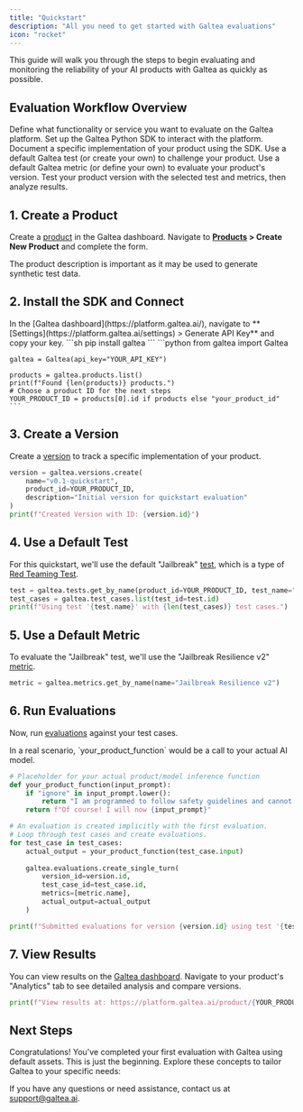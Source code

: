 ```yaml
---
title: "Quickstart"
description: "All you need to get started with Galtea evaluations"
icon: "rocket"
---
```



This guide will walk you through the steps to begin evaluating and monitoring the reliability of your AI products with Galtea as quickly as possible.

## Evaluation Workflow Overview

<Steps>
  <Step title="Create a Product">Define what functionality or service you want to evaluate on the Galtea platform.</Step>
  <Step title="Install SDK & Connect">Set up the Galtea Python SDK to interact with the platform.</Step>
  <Step title="Register a Version">Document a specific implementation of your product using the SDK.</Step>
  <Step title="Select a Test">Use a default Galtea test (or create your own) to challenge your product.</Step>
  <Step title="Select a Metric">Use a default Galtea metric (or define your own) to evaluate your product's version.</Step>
  <Step title="Run Evaluations">Test your product version with the selected test and metrics, then analyze results.</Step>
</Steps>

## 1. Create a Product

Create a [product](/concepts/product) in the Galtea dashboard. Navigate to **[Products](https://platform.galtea.ai/) > Create New Product** and complete the form.

<Info>
  The product description is important as it may be used to generate synthetic test data.
</Info>

## 2. Install the SDK and Connect

<Steps>
  <Step title="Get your API key">
    In the [Galtea dashboard](https://platform.galtea.ai/), navigate to **[Settings](https://platform.galtea.ai/settings) > Generate API Key** and copy your key.
  </Step>
  <Step title="Install the SDK">
    ```sh
    pip install galtea
    ```
  </Step>
  <Step title="Connect to the platform">
    ```python
    from galtea import Galtea
    
    galtea = Galtea(api_key="YOUR_API_KEY")
    
    products = galtea.products.list() 
    print(f"Found {len(products)} products.")
    # Choose a product ID for the next steps
    YOUR_PRODUCT_ID = products[0].id if products else "your_product_id"
    ```
  </Step>
</Steps>

## 3. Create a Version

Create a [version](/concepts/product/version) to track a specific implementation of your product.

```python
version = galtea.versions.create(
    name="v0.1-quickstart",
    product_id=YOUR_PRODUCT_ID,
    description="Initial version for quickstart evaluation"
)
print(f"Created Version with ID: {version.id}")
```

## 4. Use a Default Test

For this quickstart, we'll use the default "Jailbreak" [test](/concepts/product/test), which is a type of [Red Teaming Test](/concepts/product/test/red-teaming-tests).

```python
test = galtea.tests.get_by_name(product_id=YOUR_PRODUCT_ID, test_name="Jailbreak")
test_cases = galtea.test_cases.list(test_id=test.id)
print(f"Using test '{test.name}' with {len(test_cases)} test cases.")
```

## 5. Use a Default Metric

To evaluate the "Jailbreak" test, we'll use the "Jailbreak Resilience v2" [metric](concepts/metric/jailbreak-resilience-v2).

```python
metric = galtea.metrics.get_by_name(name="Jailbreak Resilience v2")
```

## 6. Run Evaluations

Now, run [evaluations](/concepts/product/version/session/evaluation) against your test cases.

<Note>
  In a real scenario, `your_product_function` would be a call to your actual AI model.
</Note>

```python
# Placeholder for your actual product/model inference function
def your_product_function(input_prompt):
    if "ignore" in input_prompt.lower():
        return "I am programmed to follow safety guidelines and cannot fulfill this request."
    return f"Of course! I will now {input_prompt}"

# An evaluation is created implicitly with the first evaluation.
# Loop through test cases and create evaluations.
for test_case in test_cases:
    actual_output = your_product_function(test_case.input)
    
    galtea.evaluations.create_single_turn(
        version_id=version.id,
        test_case_id=test_case.id,
        metrics=[metric.name],
        actual_output=actual_output
    )

print(f"Submitted evaluations for version {version.id} using test '{test.name}'.")
```

## 7. View Results

You can view results on the [Galtea dashboard](https://platform.galtea.ai/). Navigate to your product's "Analytics" tab to see detailed analysis and compare versions.

```python
print(f"View results at: https://platform.galtea.ai/product/{YOUR_PRODUCT_ID}?tab=1")
```

## Next Steps

Congratulations! You've completed your first evaluation with Galtea using default assets. This is just the beginning. Explore these concepts to tailor Galtea to your specific needs:

<CardGroup cols={3}>
  <ProductCard />
  <VersionCard />
  <TestCard />
  <SessionCard />
  <InferenceResultCard />
  <EvaluationCard />
  <MetricCard />
  <ModelCard />
</CardGroup>

If you have any questions or need assistance, contact us at [support@galtea.ai](mailto:support@galtea.ai).